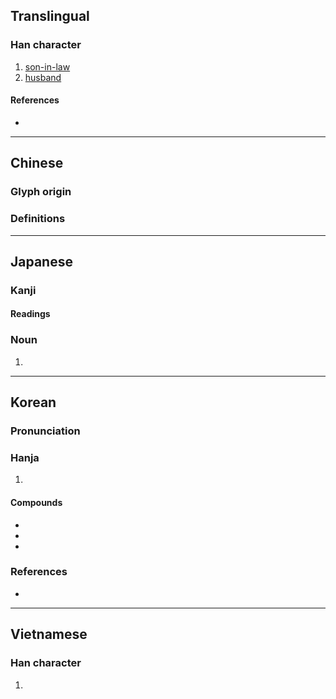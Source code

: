 {{character info}}
==Translingual==

===Han character===
{{Han char|rn=33|rad=士|as=09|sn=12|four=|canj=GNOB|ids=⿰土胥}}

# [[son-in-law]]
# [[husband]]

====References====
* {{Han ref|kx=0243.170|dkj=05664|hdz=10469.040|uh=58FB|ud=22779}}

----

==Chinese==

===Glyph origin===
{{Han etyl}}

===Definitions===
{{zh-see|婿|v}}

----

==Japanese==

===Kanji===
{{ja-kanji|grade=|rs=士09}}

====Readings====
{{ja-readings
|goon=さい
|kanon=せい
|kun=むこ-
}}

===Noun===
{{ja-noun|むこ}}

# {{alternative form of|ja|婿}}

----

==Korean==

===Pronunciation===
{{ko-hanja-pron|서}}

===Hanja===
{{ko-hanja-search}}
{{ko-hanja|사위|서}}

# {{hanja form of|서|[[son-in-law]]}}

====Compounds====
* {{ko-l|壻郞|서랑}}
* {{ko-l|壻甥|서생}}
* {{ko-l|壻養子|서양자}}

===References===
* {{R:hanjadoc|2049}}

----

==Vietnamese==

===Han character===
{{vi-readings|reading=tế|rs=士09}}

# {{rfdef|vi}}
